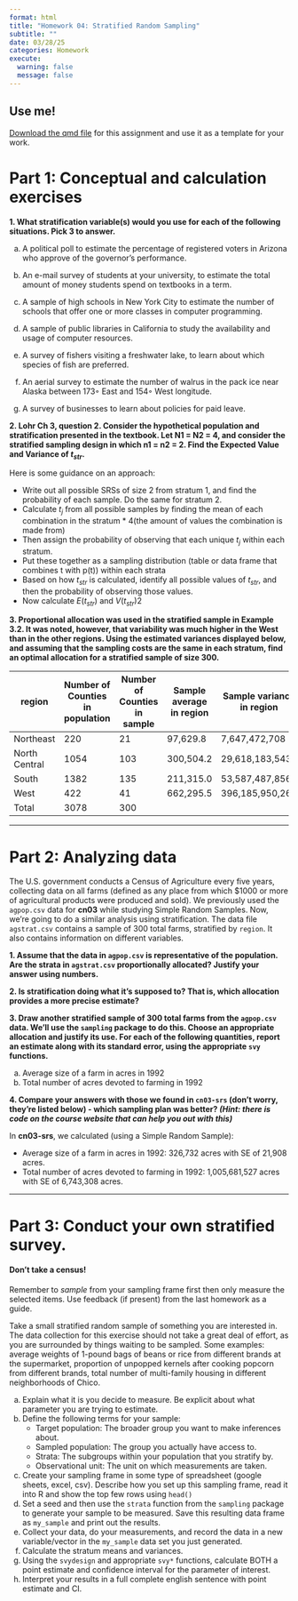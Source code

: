 ```yaml
---
format: html
title: "Homework 04: Stratified Random Sampling"
subtitle: ""
date: 03/28/25
categories: Homework
execute: 
  warning: false
  message: false
---
```


:::{.callout-tip }
## Use me!

[Download the qmd file](assignments/hw04-stratified.qmd) for this assignment and use it as a template for your work.
:::
 


# Part 1: Conceptual and calculation exercises

**1. What stratification variable(s) would you use for each of the following situations. Pick 3 to answer. **

(a) A political poll to estimate the percentage of registered voters in Arizona who approve of the governor’s performance.

(b) An e-mail survey of students at your university, to estimate the total amount of money students spend on textbooks in a term.

(c) A sample of high schools in New York City to estimate the number of schools that offer one or more classes in computer programming.

(d) A sample of public libraries in California to study the availability and usage of computer resources.

(e) A survey of fishers visiting a freshwater lake, to learn about which species of fish are preferred.

(f) An aerial survey to estimate the number of walrus in the pack ice near Alaska between 173◦ East and 154◦ West longitude.

(g) A survey of businesses to learn about policies for paid leave.


**2. Lohr Ch 3, question 2. Consider the hypothetical population and stratification presented in the textbook. Let N1 = N2 = 4, and consider the stratified sampling design in which n1 = n2 = 2. Find the Expected Value and Variance of $t_{str}$.**

Here is some guidance on an approach:

* Write out all possible SRSs of size 2 from stratum 1, and find the probability of each sample. Do the same for stratum 2.
* Calculate $t_j$ from all possible samples by finding the mean of each combination in the stratum * 4(the amount of values the combination is made from)
* Then assign the probability of observing that each unique $t_{j}$ within each stratum. 
* Put these together as a sampling distribution (table or data frame that combines t with p(t)) within each strata
* Based on how $t_{str}$ is calculated, identify all possible values of $t_{str}$, and then the probability of observing those values. 
* Now calculate $E(t_{str})$ and $V(t_{str})2$


**3. Proportional allocation was used in the stratified sample in Example 3.2. It was noted,  however, that variability was much higher in the West than in the other regions. Using the estimated variances displayed below, and assuming that the sampling costs are the same in each stratum, find an optimal allocation for a stratified sample of size 300.**

| region | Number of Counties in population | Number of Counties in sample |  Sample average in region     |Sample variance in region
| -------- | -------- |  -------- |-------- |-------- |
| Northeast     | 220 | 21    |  97,629.8     |7,647,472,708  |
| North Central | 1054 | 103 |  300,504.2   | 29,618,183,543  |
| South     | 1382| 135   |  211,315.0   |53,587,487,856|
| West     | 422  | 41    |  662,295.5 |396,185,950,266 |
| Total     | 3078 | 300 |   | 

----

# Part 2: Analyzing data

The U.S. government conducts a Census of Agriculture every five years, collecting data on all farms (defined as any place from which $1000 or more of agricultural products were produced and sold). We previously used the `agpop.csv` data for **cn03** while studying Simple Random Samples. Now, we're going to do a similar analysis using stratification. The data file `agstrat.csv` contains a sample of 300 total farms, stratified by `region`. It also contains information on different variables. 

**1. Assume that the data in `agpop.csv` is representative of the population. Are the strata in `agstrat.csv` proportionally allocated? Justify your answer using numbers.**

**2. Is stratification doing what it's supposed to? That is, which allocation provides a more precise estimate?**

**3. Draw another stratified sample of 300 total farms from the `agpop.csv` data. We'll use the `sampling` package to do this. Choose an appropriate allocation and justify its use. For each of the following quantities, report an estimate along with its standard error, using the appropriate `svy` functions.**

(a) Average size of a farm in acres in 1992
(b) Total number of acres devoted to farming in 1992


**4. Compare your answers with those we found in `cn03-srs` (don't worry, they're listed below) - which sampling plan was better? _(Hint: there is code on the course website that can help you out with this)_**

In **cn03-srs**, we calculated (using a Simple Random Sample):

*  Average size of a farm in acres in 1992: 326,732 acres with SE of 21,908 acres.
*  Total number of acres devoted to farming in 1992: 1,005,681,527 acres with SE of 6,743,308 acres.




----

# Part 3: Conduct your own stratified **survey**.

:::{.callout-important}
#### Don't take a census!
Remember to _sample_ from your sampling frame first then only measure the selected items. 
Use feedback (if present) from the last homework as a guide. 
:::


Take a small stratified random sample of something you are interested in. The data collection for this exercise should not take a great deal of effort, as you are surrounded by things waiting to be sampled. Some examples: average weights of 1-pound bags of beans or rice from different brands at the supermarket, proportion of unpopped kernels after cooking popcorn from different brands, total number of multi-family housing in different neighborhoods of Chico. 

a) Explain what it is you decide to measure. Be explicit about what parameter you are trying to estimate. 
b) Define the following terms for your sample: 
    * Target population: The broader group you want to make inferences about.
    * Sampled population: The group you actually have access to.
    * Strata: The subgroups within your population that you stratify by.
    * Observational unit: The unit on which measurements are taken.

c) Create your sampling frame in some type of spreadsheet (google sheets, excel, csv). Describe how you set up this sampling frame, read it into R and show the top few rows using `head()` 
d) Set a seed and then use the `strata` function from the `sampling` package to generate your sample to be measured. Save this resulting data frame as `my_sample` and print out the results.
e) Collect your data, do your measurements, and record the data in a new variable/vector in the `my_sample` data set you just generated. 
f) Calculate the stratum means and variances.
g) Using the `svydesign` and appropriate `svy*` functions, calculate BOTH a point estimate and confidence interval for the parameter of interest.
h) Interpret your results in a full complete english sentence with point estimate and CI. 



